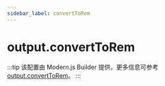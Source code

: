 ```yaml
---
sidebar_label: convertToRem
---
```


# output.convertToRem

:::tip
该配置由 Modern.js Builder 提供，更多信息可参考 [output.convertToRem](https://modernjs.dev/builder/api/config-output.html#outputconverttorem)。
:::


<Main />
